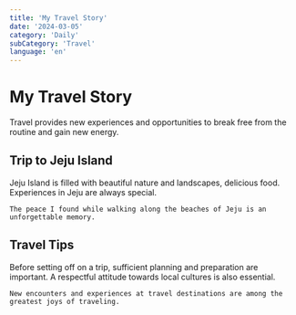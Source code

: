 ```yaml
---
title: 'My Travel Story'
date: '2024-03-05'
category: 'Daily'
subCategory: 'Travel'
language: 'en'
---
```


# My Travel Story

Travel provides new experiences and opportunities to break free from the routine and gain new energy.

## Trip to Jeju Island

Jeju Island is filled with beautiful nature and landscapes, delicious food. Experiences in Jeju are always special.

```text
The peace I found while walking along the beaches of Jeju is an unforgettable memory.
```

## Travel Tips

Before setting off on a trip, sufficient planning and preparation are important. A respectful attitude towards local cultures is also essential.

```text
New encounters and experiences at travel destinations are among the greatest joys of traveling.
```
